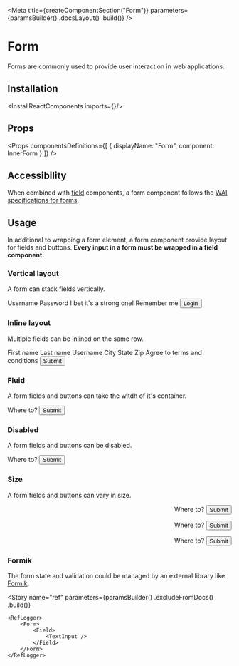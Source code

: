
<Meta
    title={createComponentSection("Form")}
    parameters={paramsBuilder()
        .docsLayout(<ReactComponentsLayout sourcePath="/packages/react-components/src/form/src" />)
        .build()}
/>

# Form

Forms are commonly used to provide user interaction in web applications.

## Installation

<InstallReactComponents imports={<Imports />}/>

## Props

<Props
    componentsDefinitions={[
        { displayName: "Form", component: InnerForm }
    ]}
/>

## Accessibility

When combined with [field](?path=/story/components-field--input) components, a form component follows the [WAI specifications for forms](https://www.w3.org/WAI/tutorials/forms/).

## Usage

In additional to wrapping a form element, a form component provide layout for fields and buttons. **Every input in a form must be wrapped in a field component.**

### Vertical layout

A form can stack fields vertically.

<Preview>
    <Story name="vertical layout">
        <Form fluid className="w-25">
            <Field required>
                <Label>Username</Label>
                <TextInput placeholder="john@spacex.com" />
            </Field>
            <Field required>
                <Label>Password</Label>
                <PasswordInput />
                <HelpMessage>I bet it's a strong one!</HelpMessage>
            </Field>
            <Field>
                <Checkbox>Remember me</Checkbox>
            </Field>
            <Button type="submit">
                Login
            </Button>
        </Form>
    </Story>
</Preview>

### Inline layout

Multiple fields can be inlined on the same row.

<Preview>
    <Story name="inline layout">
        <Form fluid>
            <FieldGroup>
                <Field>
                    <Label required>First name</Label>
                    <TextInput />
                </Field>
                <Field>
                    <Label required>Last name</Label>
                    <TextInput />
                </Field>
                <Field>
                    <Label required>Username</Label>
                    <TextInput />
                </Field>
            </FieldGroup>
            <FieldGroup>
                <Field className="w-50">
                    <Label>City</Label>
                    <TextInput />
                </Field>
                <Field className="w-25">
                    <Label>State</Label>
                    <TextInput />
                </Field>
                <Field className="w-25">
                    <Label>Zip</Label>
                    <TextInput />
                </Field>
            </FieldGroup>
            <Field>
                <Checkbox>Agree to terms and conditions</Checkbox>
            </Field>
            <Button fluid={false} type="submit">
                Submit
            </Button>
        </Form>
    </Story>
</Preview>

### Fluid

A form fields and buttons can take the witdh of it's container.

<Preview>
    <Story name="fluid">
        <Form fluid>
            <Field>
                <Label>Where to?</Label>
                <TextInput />
            </Field>
            <Button>Submit</Button>
        </Form>
    </Story>
</Preview>

### Disabled

A form fields and buttons can be disabled.

<Preview>
    <Story name="disabled">
        <Form disabled>
            <Field>
                <Label>Where to?</Label>
                <TextInput />
            </Field>
            <Button>Submit</Button>
        </Form>
    </Story>
</Preview>

### Size

A form fields and buttons can vary in size.

<Preview>
    <Story name="size">
        <Inline align="end" gap={10}>
            <Form size="small">
                <Field>
                    <Label>Where to?</Label>
                    <TextInput />
                </Field>
                <Button>Submit</Button>
            </Form>
            <Form>
                <Field>
                    <Label>Where to?</Label>
                    <TextInput />
                </Field>
                <Button>Submit</Button>
            </Form>
            <Form size="large">
                <Field>
                    <Label>Where to?</Label>
                    <TextInput />
                </Field>
                <Button>Submit</Button>
            </Form>
        </Inline>
    </Story>
</Preview>

### Formik

The form state and validation could be managed by an external library like [Formik](https://formik.org/).

<FilePreview filePath="/form/stories/RegistrationForm">
    <RegistrationForm />
</FilePreview>

<Story
    name="ref"
    parameters={paramsBuilder()
        .excludeFromDocs()
        .build()}
>
    <RefLogger>
        <Form>
            <Field>
                <TextInput />
            </Field>
        </Form>
    </RefLogger>
</Story>
